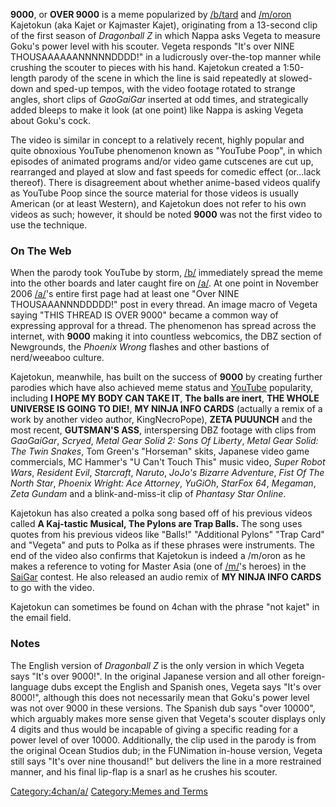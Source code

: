 '''9000''', or '''OVER 9000''' is a meme popularized by [[/b/]]tard and [[/m/]]oron Kajetokun (aka Kajet or Kajmaster Kajet), originating from a 13-second clip of the first season of ''Dragonball Z'' in which Nappa asks Vegeta to measure Goku's power level with his scouter. Vegeta responds "It's over NINE THOUSAAAAAANNNNNDDDD!" in a ludicrously over-the-top manner while crushing the scouter to pieces with his hand. Kajetokun created a 1:50-length parody of the scene in which the line is said repeatedly at slowed-down and sped-up tempos, with the video footage rotated to strange angles, short clips of ''GaoGaiGar'' inserted at odd times, and strategically added bleeps to make it look (at one point) like Nappa is asking Vegeta about Goku's cock. 

The video is similar in concept to a relatively recent, highly popular and quite obnoxious YouTube phenomenon known as "YouTube Poop", in which episodes of animated programs and/or video game cutscenes are cut up, rearranged and played at slow and fast speeds for comedic effect (or...lack thereof). There is disagreement about whether anime-based videos qualify as YouTube Poop since the source material for those videos is usually American (or at least Western), and Kajetokun does not refer to his own videos as such; however, it should be noted '''9000''' was not the first video to use the technique.

=== On The Web ===
When the parody took YouTube by storm, [[/b/]] immediately spread the meme into the other boards and later caught fire on [[/a/]]. At one point in November 2006 [[/a/]]'s entire first page had at least one "Over NINE THOUSAAANNNDDDDD!" post in every thread. An image macro of Vegeta saying "THIS THREAD IS OVER 9000" became a common way of expressing approval for a thread. The phenomenon has spread across the internet, with '''9000''' making it into countless webcomics, the DBZ section of Newgrounds, the ''Phoenix Wrong'' flashes and other bastions of nerd/weeaboo culture.

Kajetokun, meanwhile, has built on the success of '''9000''' by creating further parodies which have also achieved meme status and [[:Category:Internet|YouTube]] popularity, including '''I HOPE MY BODY CAN TAKE IT''', '''The balls are inert''', '''THE WHOLE UNIVERSE IS GOING TO DIE!''', '''MY NINJA INFO CARDS''' (actually a remix of a work by another video author, KingNecroPope), '''ZETA PUUUNCH''' and the most recent, '''GUTSMAN'S ASS''', interspersing DBZ footage with clips from ''GaoGaiGar'', ''Scryed'', ''Metal Gear Solid 2: Sons Of Liberty'', ''Metal Gear Solid: The Twin Snakes'', Tom Green's "Horseman" skits, Japanese video game commercials, MC Hammer's "U Can't Touch This" music video, ''Super Robot Wars'', ''Resident Evil'', ''Starcraft'', ''Naruto'', ''JoJo's Bizarre Adventure'', ''Fist Of The North Star'', ''Phoenix Wright: Ace Attorney'', ''YuGiOh'', ''StarFox 64'', ''Megaman'', ''Zeta Gundam'' and a blink-and-miss-it clip of ''Phantasy Star Online''.

Kajetokun has also created a polka song based off of his previous videos called '''A Kaj-tastic Musical, The Pylons are Trap Balls.''' The song uses quotes from his previous videos like "Balls!" "Additional Pylons" "Trap Card" and "Vegeta" and puts to Polka as if these phrases were instruments. The end of the video also confirms that Kajetokun is indeed a /m/oron as he makes a reference to voting for Master Asia (one of [[/m/]]'s heroes) in the [[GAR#SaiGar|SaiGar]] contest. He also released an audio remix of '''MY NINJA INFO CARDS''' to go with the video.

Kajetokun can sometimes be found on 4chan with the phrase "not kajet" in the email field.

=== Notes ===
The English version of ''Dragonball Z'' is the only version in which Vegeta says "It's over 9000!". In the original Japanese version and all other foreign-language dubs except the English and Spanish ones, Vegeta says "It's over 8000!", although this does not necessarily mean that Goku's power level was not over 9000 in these versions. The Spanish dub says "over 10000", which arguably makes more sense given that Vegeta's scouter displays only 4 digits and thus would be incapable of giving a specific reading for a power level of over 10000. Additionally, the clip used in the parody is from the original Ocean Studios dub; in the FUNimation in-house version, Vegeta still says "It's over nine thousand!" but delivers the line in a more restrained manner, and his final lip-flap is a snarl as he crushes his scouter.

[[Category:4chan/a/]][[Category:Memes and Terms]]